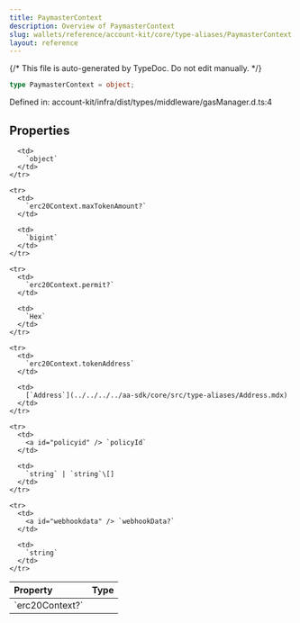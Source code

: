 ```yaml
---
title: PaymasterContext
description: Overview of PaymasterContext
slug: wallets/reference/account-kit/core/type-aliases/PaymasterContext
layout: reference
---
```


{/* This file is auto-generated by TypeDoc. Do not edit manually. */}

```ts
type PaymasterContext = object;
```

Defined in: account-kit/infra/dist/types/middleware/gasManager.d.ts:4

## Properties

<table>
  <thead>
    <tr>
      <th align="left">Property</th>
      <th align="left">Type</th>
    </tr>
  </thead>

  <tbody>
    <tr>
      <td>
        <a id="erc20context" /> `erc20Context?`
      </td>

      <td>
        `object`
      </td>
    </tr>

    <tr>
      <td>
        `erc20Context.maxTokenAmount?`
      </td>

      <td>
        `bigint`
      </td>
    </tr>

    <tr>
      <td>
        `erc20Context.permit?`
      </td>

      <td>
        `Hex`
      </td>
    </tr>

    <tr>
      <td>
        `erc20Context.tokenAddress`
      </td>

      <td>
        [`Address`](../../../../aa-sdk/core/src/type-aliases/Address.mdx)
      </td>
    </tr>

    <tr>
      <td>
        <a id="policyid" /> `policyId`
      </td>

      <td>
        `string` | `string`\[]
      </td>
    </tr>

    <tr>
      <td>
        <a id="webhookdata" /> `webhookData?`
      </td>

      <td>
        `string`
      </td>
    </tr>

  </tbody>
</table>
